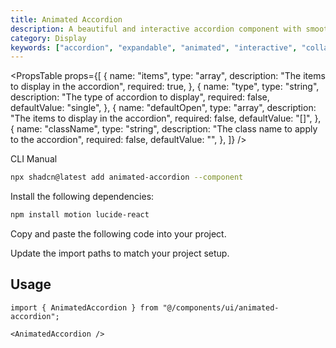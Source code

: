 ```yaml
---
title: Animated Accordion
description: A beautiful and interactive accordion component with smooth animations and customizable content
category: Display
keywords: ["accordion", "expandable", "animated", "interactive", "collapsible"]
---
```


<CodePreview
  name="animated-accordion"
  title="Animated Accordion"
  description="A beautiful and interactive accordion component with smooth animations and customizable content"
/>

<PropsTable
  props={[
    {
      name: "items",
      type: "array",
      description: "The items to display in the accordion",
      required: true,
    },
    {
      name: "type",
      type: "string",
      description: "The type of accordion to display",
      required: false,
      defaultValue: "single",
    },
    {
      name: "defaultOpen",
      type: "array",
      description: "The items to display in the accordion",
      required: false,
      defaultValue: "[]",
    },
    {
      name: "className",
      type: "string",
      description: "The class name to apply to the accordion",
      required: false,
      defaultValue: "",
    },
  ]}
/>

<CodeTabs>

<TabsList>
  <TabsTrigger value="cli">CLI</TabsTrigger>
  <TabsTrigger value="manual">Manual</TabsTrigger>
</TabsList>
<TabsContent value="cli">

```bash
npx shadcn@latest add animated-accordion --component
```

</TabsContent>

<TabsContent value="manual">

<Steps>

<Step>Install the following dependencies:</Step>

```bash
npm install motion lucide-react
```

<Step>Copy and paste the following code into your project.</Step>

<ComponentSource
  name="animated-accordion"
  title="components/ui/animated-accordion.tsx"
/>

<Step>Update the import paths to match your project setup.</Step>

</Steps>

</TabsContent>

</CodeTabs>

## Usage

```tsx showLineNumbers
import { AnimatedAccordion } from "@/components/ui/animated-accordion";
```

```tsx showLineNumbers
<AnimatedAccordion />
```
